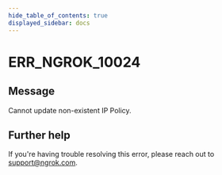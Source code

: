 ```yaml
---
hide_table_of_contents: true
displayed_sidebar: docs
---
```



# ERR_NGROK_10024

## Message

Cannot update non-existent IP Policy.

<ErrorDetails error="err_ngrok_10024" />

## Further help

If you're having trouble resolving this error, please reach out to [support@ngrok.com](mailto:support@ngrok.com?subject=Help%20with%20ERR_NGROK_10024).
